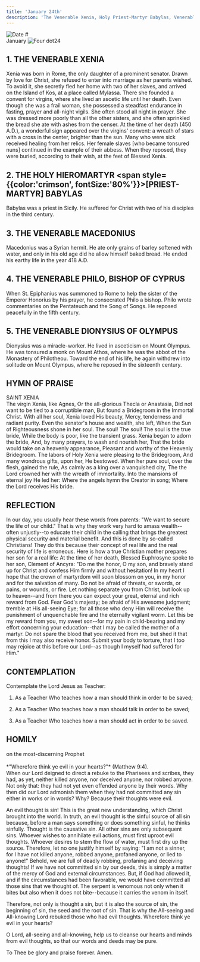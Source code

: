 ```yaml
---
title: 'January 24th'
description: 'The Venerable Xenia, Holy Priest-Martyr Babylas, Venerable Macedonius, Venerable Philo, Bishop of Cyprus, Venerable Dionysius of Olympus'
---
```


<RunningHead />
<Image src="/title-imprint.png" height={50} width={50} alt="Date" className="title-imprint"/>
# <div id="date">January <Image className="four-dot" src="/four-dot.png" height={15} width={15} alt="Four dot" />24</div>

## 1. THE VENERABLE XENIA

Xenia was born in Rome, the only daughter of a prominent senator. Drawn by love for Christ, she refused to enter into marriage as her parents wished. To avoid it, she secretly fled her home with two of her slaves, and arrived on the Island of Kos, at a place called Mylassa. There she founded a convent for virgins, where she lived an ascetic life until her death. Even though she was a frail woman, she possessed a steadfast endurance in fasting, prayer and all-night vigils. She often stood all night in prayer. She was dressed more poorly than all the other sisters, and she often sprinkled the bread she ate with ashes from the censer. At the time of her death (450 A.D.), a wonderful sign appeared over the virgins' convent: a wreath of stars with a cross in the center, brighter than the sun. Many who were sick received healing from her relics. Her female slaves [who became tonsured nuns] continued in the example of their abbess. When they reposed, they were buried, according to their wish, at the feet of Blessed Xenia.

## 2. THE HOLY HIEROMARTYR <span style={{color:'crimson', fontSize:'80%'}}>[PRIEST-MARTYR]</span> BABYLAS

Babylas was a priest in Sicily. He suffered for Christ with two of his disciples in the third century.

## 3. THE VENERABLE MACEDONIUS

Macedonius was a Syrian hermit. He ate only grains of barley softened with water, and only in his old age did he allow himself baked bread. He ended his earthy life in the year 418 A.D.

## 4. THE VENERABLE PHILO, BISHOP OF CYPRUS

When St. Epiphanius was summoned to Rome to help the sister of the Emperor Honorius by his prayer, he consecrated Philo a bishop. Philo wrote commentaries on the Pentateuch and the Song of Songs. He reposed peacefully in the fifth century.

## 5. THE VENERABLE DIONYSIUS OF OLYMPUS

Dionysius was a miracle-worker. He lived in asceticism on Mount Olympus. He was tonsured a monk on Mount Athos, where he was the abbot of the Monastery of Philotheou. Toward the end of his life, he again withdrew into solitude on Mount Olympus, where he reposed in the sixteenth century.


## HYMN OF PRAISE
<div style={{textAlign:'center', color:'crimson', fontWeight:'bold'}}>
SAINT XENIA
</div>
The virgin Xenia, like Agnes,  
Or the all-glorious Thecla or Anastasia,  
Did not want to be tied to a corruptible man,  
But found a Bridegroom in the Immortal Christ.  
With all her soul, Xenia loved His beauty,  
Mercy, tenderness and radiant purity.  
Even the senator's house and wealth, she left,  
When the Sun of Righteousness shone in her soul.  
The soul! The soul! The soul is the true bride,  
While the body is poor, like the transient grass.  
Xenia began to adorn the bride,  
And, by many prayers, to wash and nourish her,  
That the bride would take on a heavenly appearance,  
Pleasant and worthy of the Heavenly Bridegroom.  
The labors of Holy Xenia were pleasing to the Bridegroom,  
And many wondrous gifts, upon her, He bestowed.  
When her pure soul, over the flesh, gained the rule,  
As calmly as a king over a vanquished city,  
The the Lord crowned her with the wreath of immortality.  
Into the mansions of eternal joy He led her:  
Where the angels hymn the Creator in song;  
Where the Lord receives His bride.  


## REFLECTION

In our day, you usually hear these words from parents: "We want to secure the life of our child." That is why they work very hard to amass wealth--often unjustly--to educate their child in the calling that brings the greatest physical security and material benefit. And this is done by so-called Christians! They do this because their concept of real life and the real security of life is erroneous. Here is how a true Christian mother prepares her son for a real life: At the time of her death, Blessed Euphrosyne spoke to her son, Clement of Ancyra: "Do me the honor, O my son, and bravely stand up for Christ and confess Him firmly and without hesitation! In my heart I hope that the crown of martyrdom will soon blossom on you, in my honor and for the salvation of many. Do not be afraid of threats, or swords, or pains, or wounds, or fire. Let nothing separate you from Christ, but look up to heaven--and from there you can expect your great, eternal and rich reward from God. Fear God's majesty; be afraid of His awesome judgment; tremble at His all-seeing Eye; for all those who deny Him will receive the punishment of unquenchable fire and the eternally vigilant worm. Let this be my reward from you, my sweet son--for my pain in child-bearing and my effort concerning your education--that I may be called the mother of a martyr. Do not spare the blood that you received from me, but shed it that from this I may also receive honor. Submit your body to torture, that I too may rejoice at this before our Lord--as though I myself had suffered for Him."


## CONTEMPLATION

Contemplate the Lord Jesus as Teacher:

1. As a Teacher Who teaches how a man should think in order to be saved;

2. As a Teacher Who teaches how a man should talk in order to be saved;

3. As a Teacher Who teaches how a man should act in order to be saved.


## HOMILY
<div style={{textAlign:'center', color:'crimson', fontWeight:'bold'}}>
on the most-discerning Prophet
</div><br /><div style={{textAlign:'right'}}>
*"Wherefore think ye evil in your hearts?"* (Matthew 9:4).
</div>
When our Lord deigned to direct a rebuke to the Pharisees and scribes, they had, as yet, neither killed anyone, nor deceived anyone, nor robbed anyone. Not only that: they had not yet even offended anyone by their words. Why then did our Lord admonish them when they had not committed any sin either in works or in words? Why? Because their thoughts were evil.

An evil thought is sin! This is the great new understanding, which Christ brought into the world. In truth, an evil thought is the sinful source of all sin because, before a man says something or does something sinful, he thinks sinfully. Thought is the causative sin. All other sins are only subsequent sins. Whoever wishes to annihilate evil actions, must first uproot evil thoughts. Whoever desires to stem the flow of water, must first dry up the source. Therefore, let no one justify himself by saying: "I am not a sinner, for I have not killed anyone, robbed anyone, profaned anyone, or lied to anyone!" Behold, we are full of deadly robbing, profaning and deceiving thoughts! If we have not committed sin by our deeds, this is simply a matter of the mercy of God and external circumstances. But, if God had allowed it, and if the circumstances had been favorable, we would have committed all those sins that we thought of. The serpent is venomous not only when it bites but also when it does not bite--because it carries the venom in itself.

Therefore, not only is thought a sin, but it is also the source of sin, the beginning of sin, the seed and the root of sin. That is why the All-seeing and All-knowing Lord rebuked those who had evil thoughts. Wherefore think ye evil in your hearts?

O Lord, all-seeing and all-knowing, help us to cleanse our hearts and minds from evil thoughts, so that our words and deeds may be pure.

To Thee be glory and praise forever. Amen.